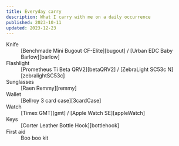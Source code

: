 ```yaml
---
title: Everyday carry
description: What I carry with me on a daily occurrence
published: 2023-10-11
updated: 2023-12-23
---
```


<dl>
<dt>Knife</dt>
<dd>[Benchmade Mini Bugout CF-Elite][bugout] / [Urban EDC Baby Barlow][barlow]</dd>
<dt>Flashlight</dt>
<dd>[Prometheus Ti Beta QRV2][betaQRV2] / [ZebraLight SC53c N][zebralightSC53c]</dd>
<dt>Sunglasses</dt>
<dd>[Raen Remmy][remmy]</dd>
<dt>Wallet</dt>
<dd>[Bellroy 3 card case][3cardCase]</dd>
<dt>Watch</dt>
<dd>[Timex GMT][gmt] / [Apple Watch SE][appleWatch]</dd>
<dt>Keys</dt>
<dd>[Corter Leather Bottle Hook][bottlehook]</dd>
<dt>First aid</dt>
<dd>Boo boo kit</dd>
</dl>

[bugout]: https://www.benchmade.com/products/533bk-2-mini-bugout
[barlow]: https://urbanedcsupply.com/products/baby-barlow
[betaQRV2]: https://darksucks.com/products/beta-qrv2-titanium
[zebralightSC53c]: https://www.zebralight.com/SC53c-N-Neutral-White-High-CRI-AA-Flashlight_p_249.html
[remmy]: https://raen.com/collections/collection-remmy
[appleWatch]: https://www.apple.com/apple-watch-se/
[3cardCase]: https://bellroy.com/products/phone-case-3-card
[gmt]: https://www.timex.com/q-timex-gmt-38mm-stainless-steel-bracelet-watch/Q-Timex-GMT-38mm-Stainless-Steel-Bracelet-Watch.html
[bottlehook]: https://corterleather.com/products/bottlehook